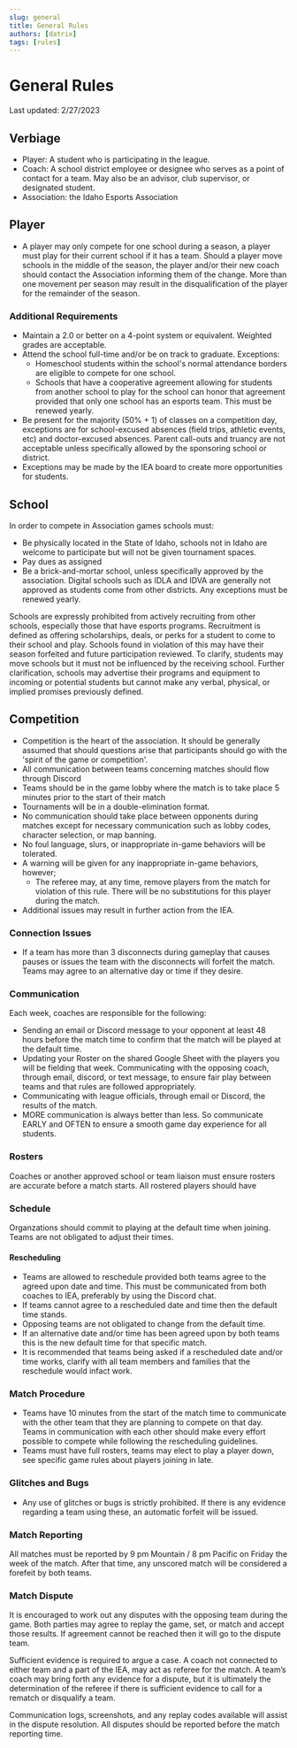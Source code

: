 ```yaml
---
slug: general
title: General Rules
authors: [datrix]
tags: [rules]
---
```


# General Rules

Last updated: 2/27/2023

## Verbiage

- Player: A student who is participating in the league.
- Coach: A school district employee or designee who serves as a point of contact for a team. May also be an advisor, club supervisor, or designated student.
- Association: the Idaho Esports Association

## Player

- A player may only compete for one school during a season, a player must play for their current school if it has a team. Should a player move schools in the middle of the season, the player and/or their new coach should contact the Association informing them of the change. More than one movement per season may result in the disqualification of the player for the remainder of the season.

### Additional Requirements

- Maintain a 2.0 or better on a 4-point system or equivalent. Weighted grades are acceptable.
- Attend the school full-time and/or be on track to graduate. Exceptions:
  - Homeschool students within the school's normal attendance borders are eligible to compete for one school.
  - Schools that have a cooperative agreement allowing for students from another school to play for the school can honor that agreement provided that only one school has an esports team. This must be renewed yearly.
- Be present for the majority (50% + 1) of classes on a competition day, exceptions are for school-excused absences (field trips, athletic events, etc) and doctor-excused absences. Parent call-outs and truancy are not acceptable unless specifically allowed by the sponsoring school or district.
- Exceptions may be made by the IEA board to create more opportunities for students.

## School

In order to compete in Association games schools must:

- Be physically located in the State of Idaho, schools not in Idaho are welcome to participate but will not be given tournament spaces.
- Pay dues as assigned
- Be a brick-and-mortar school, unless specifically approved by the association. Digital schools such as IDLA and IDVA are generally not approved as students come from other districts. Any exceptions must be renewed yearly.

Schools are expressly prohibited from actively recruiting from other schools, especially those that have esports programs. Recruitment is defined as offering scholarships, deals, or perks for a student to come to their school and play. Schools found in violation of this may have their season forfeited and future participation reviewed. To clarify, students may move schools but it must not be influenced by the receiving school. Further clarification, schools may advertise their programs and equipment to incoming or potential students but cannot make any verbal, physical, or implied promises previously defined.

## Competition

- Competition is the heart of the association. It should be generally assumed that should questions arise that participants should go with the 'spirit of the game or competition'.
- All communication between teams concerning matches should flow through Discord
- Teams should be in the game lobby where the match is to take place 5 minutes prior to the start of their match
- Tournaments will be in a double-elimination format.
- No communication should take place between opponents during matches except for necessary communication such as lobby codes, character selection, or map banning.
- No foul language, slurs, or inappropriate in-game behaviors will be tolerated.
- A warning will be given for any inappropriate in-game behaviors, however;
  - The referee may, at any time, remove players from the match for violation of this rule. There will be no substitutions for this player during the match.
- Additional issues may result in further action from the IEA.

### Connection Issues

- If a team has more than 3 disconnects during gameplay that causes pauses or issues the team with the disconnects will forfeit the match. Teams may agree to an alternative day or time if they desire.

### Communication

Each week, coaches are responsible for the following:

- Sending an email or Discord message to your opponent at least 48 hours before the match time to confirm that the match will be played at the default time.
- Updating your Roster on the shared Google Sheet with the players you will be fielding that week. Communicating with the opposing coach, through email, discord, or text message, to ensure fair play between teams and that rules are followed appropriately.
- Communicating with league officials, through email or Discord, the results of the match.
- MORE communication is always better than less. So communicate EARLY and OFTEN to ensure a smooth game day experience for all students.

### Rosters

Coaches or another approved school or team liaison must ensure rosters are accurate before a match starts. All rostered players should have

### Schedule

Organzations should commit to playing at the default time when joining. Teams are not obligated to adjust their times.

#### Rescheduling

- Teams are allowed to reschedule provided both teams agree to the agreed upon date and time. This must be communicated from both coaches to IEA, preferably by using the Discord chat.
- If teams cannot agree to a rescheduled date and time then the default time stands.
- Opposing teams are not obligated to change from the default time.
- If an alternative date and/or time has been agreed upon by both teams this is the new default time for that specific match.
- It is recommended that teams being asked if a rescheduled date and/or time works, clarify with all team members and families that the reschedule would infact work.

### Match Procedure

- Teams have 10 minutes from the start of the match time to communicate with the other team that they are planning to compete on that day. Teams in communication with each other should make every effort possible to compete while following the rescheduling guidelines.
- Teams must have full rosters, teams may elect to play a player down, see specific game rules about players joining in late.

### Glitches and Bugs

- Any use of glitches or bugs is strictly prohibited. If there is any evidence regarding a team using these, an automatic forfeit will be issued.

### Match Reporting

All matches must be reported by 9 pm Mountain / 8 pm Pacific on Friday the week of the match. After that time, any unscored match will be considered a forefeit by both teams.

### Match Dispute

It is encouraged to work out any disputes with the opposing team during the game. Both parties may agree to replay the game, set, or match and accept those results. If agreement cannot be reached then it will go to the dispute team.

Sufficient evidence is required to argue a case. A coach not connected to either team and a part of the IEA, may act as referee for the match. A team’s coach may bring forth any evidence for a dispute, but it is ultimately the determination of the referee if there is sufficient evidence to call for a rematch or disqualify a team.

Communication logs, screenshots, and any replay codes available will assist in the dispute resolution. All disputes should be reported before the match reporting time.
